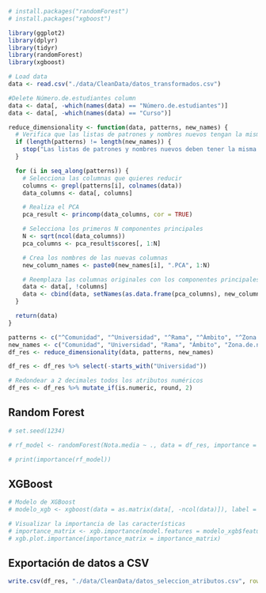 ```r
# install.packages("randomForest")
# install.packages("xgboost")
```

```r
library(ggplot2)
library(dplyr)
library(tidyr)
library(randomForest)
library(xgboost)
```

```r
# Load data
data <- read.csv("./data/CleanData/datos_transformados.csv")
```


```r
#Delete Número.de.estudiantes column
data <- data[, -which(names(data) == "Número.de.estudiantes")]
data <- data[, -which(names(data) == "Curso")]
```

```r
reduce_dimensionality <- function(data, patterns, new_names) {
  # Verifica que las listas de patrones y nombres nuevos tengan la misma longitud
  if (length(patterns) != length(new_names)) {
    stop("Las listas de patrones y nombres nuevos deben tener la misma longitud")
  }

  for (i in seq_along(patterns)) {
    # Selecciona las columnas que quieres reducir
    columns <- grepl(patterns[i], colnames(data))
    data_columns <- data[, columns]

    # Realiza el PCA
    pca_result <- princomp(data_columns, cor = TRUE)

    # Selecciona los primeros N componentes principales
    N <- sqrt(ncol(data_columns))
    pca_columns <- pca_result$scores[, 1:N]

    # Crea los nombres de las nuevas columnas
    new_column_names <- paste0(new_names[i], ".PCA", 1:N)

    # Reemplaza las columnas originales con los componentes principales
    data <- data[, !columns]
    data <- cbind(data, setNames(as.data.frame(pca_columns), new_column_names))
  }

  return(data)
}
```

```r
patterns <- c("^Comunidad", "^Universidad", "^Rama", "^Ámbito", "^Zona.de.nacionalidad")
new_names <- c("Comunidad", "Universidad", "Rama", "Ámbito", "Zona.de.nacionalidad")
df_res <- reduce_dimensionality(data, patterns, new_names)
```

```r
df_res <- df_res %>% select(-starts_with("Universidad"))
```

```r
# Redondear a 2 decimales todos los atributos numéricos
df_res <- df_res %>% mutate_if(is.numeric, round, 2)
```

## Random Forest

```r
# set.seed(1234)

# rf_model <- randomForest(Nota.media ~ ., data = df_res, importance = TRUE)

# print(importance(rf_model))
```

## XGBoost

```r
# Modelo de XGBoost
# modelo_xgb <- xgboost(data = as.matrix(data[, -ncol(data)]), label = data$Nota.media)

# Visualizar la importancia de las características
# importance_matrix <- xgb.importance(model.features = modelo_xgb$features, model = modelo_xgb)
# xgb.plot.importance(importance_matrix = importance_matrix)

```

## Exportación de datos a CSV

```r
write.csv(df_res, "./data/CleanData/datos_seleccion_atributos.csv", row.names = FALSE)
```


